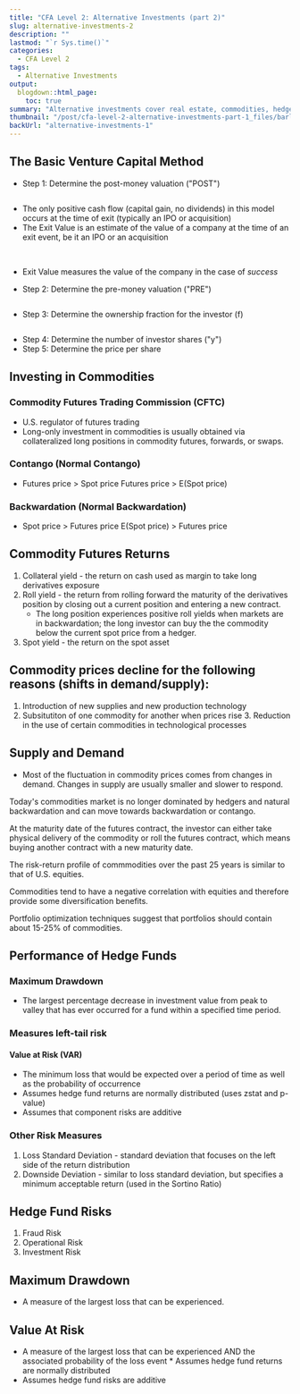 ```yaml
---
title: "CFA Level 2: Alternative Investments (part 2)"
slug: alternative-investments-2
description: ""
lastmod: "`r Sys.time()`"
categories:
  - CFA Level 2
tags:
  - Alternative Investments
output:
  blogdown::html_page:
    toc: true
summary: "Alternative investments cover real estate, commodities, hedge funds, private equity, and more. Each of these has its own unique risk and reward features."
thumbnail: "/post/cfa-level-2-alternative-investments-part-1_files/barley.jpg"
backUrl: "alternative-investments-1"
---
```


## The Basic Venture Capital Method

- Step 1: Determine the post-money valuation ("POST")

<Math>
  {"\\mathrm {\\small {POST =  \\frac{\\text {Exit Value}} {(1 + r)^t}}}"}
</Math>

- The only positive cash flow (capital gain, no dividends) in this model occurs at the time of exit (typically an IPO or acquisition)
- The Exit Value is an estimate of the value of a company at the time of an exit event, be it an IPO or an acquisition

<Math>
  {
    "\\mathrm {\\small {\\text {Exit Value} = \\text{Earnings Multiple} \\times \\text{Estimate of terminal earnings}}}"
  }
</Math>

<Math>
  {
    "\\mathrm {\\small {\\text {Exit Value} = \\text{PV(expected future cash flows)}}}"
  }
</Math>

- Exit Value measures the value of the company in the case of _success_

- Step 2: Determine the pre-money valuation ("PRE")

<Math>{"mathrm {small {\text {PRE} = \text{POST - Investment}}}"}</Math>

- Step 3: Determine the ownership fraction for the investor (f)

<Math>{"\\mathrm {\\small {f = \\frac{\\text {Investment}} {POST}}}"}</Math>

- Step 4: Determine the number of investor shares ("y")
- Step 5: Determine the price per share

## Investing in Commodities

### Commodity Futures Trading Commission (CFTC)

- U.S. regulator of futures trading
- Long-only investment in commodities is usually obtained via collateralized long positions in commodity futures, forwards, or swaps.

### Contango (Normal Contango)

- Futures price > Spot price Futures price > E(Spot price)

### Backwardation (Normal Backwardation)

- Spot price > Futures price E(Spot price) > Futures price

## Commodity Futures Returns

1. Collateral yield - the return on cash used as margin to take long derivatives exposure
2. Roll yield - the return from rolling forward the maturity of the derivatives position by closing out a current position and entering a new contract.
   - The long position experiences positive roll yields when markets are in backwardation; the long investor can buy the the commodity below the current spot price from a hedger.
3. Spot yield - the return on the spot asset

## Commodity prices decline for the following reasons (shifts in demand/supply):

1. Introduction of new supplies and new production technology
2. Subsitutiton of one commodity for another when prices rise 3. Reduction in the use of certain commodities in technological processes

## Supply and Demand

- Most of the fluctuation in commodity prices comes from changes in demand. Changes in supply are usually smaller and slower to respond.

Today's commodities market is no longer dominated by hedgers and natural backwardation and can move towards backwardation or contango.

At the maturity date of the futures contract, the investor can either take physical delivery of the commodity or roll the futures contract, which means buying another contract with a new maturity date.

The risk-return profile of commmodities over the past 25 years is similar to that of U.S. equities.

Commodities tend to have a negative correlation with equities and therefore provide some diversification benefits.

Portfolio optimization techniques suggest that portfolios should contain about 15-25% of commodities.

## Performance of Hedge Funds

### Maximum Drawdown

- The largest percentage decrease in investment value from peak to valley that has ever occurred for a fund within a specified time period.

### Measures left-tail risk

#### Value at Risk (VAR)

- The minimum loss that would be expected over a period of time as well as the probability of occurrence
- Assumes hedge fund returns are normally distributed (uses zstat and p-value)
- Assumes that component risks are additive

### Other Risk Measures

1. Loss Standard Deviation - standard deviation that focuses on the left side of the return distribution
2. Downside Deviation - similar to loss standard deviation, but specifies a minimum acceptable return (used in the Sortino Ratio)

## Hedge Fund Risks

1. Fraud Risk
2. Operational Risk
3. Investment Risk

## Maximum Drawdown

- A measure of the largest loss that can be experienced.

## Value At Risk

- A measure of the largest loss that can be experienced AND the associated probability of the loss event \* Assumes hedge fund returns are normally distributed
- Assumes hedge fund risks are additive

